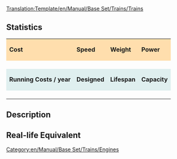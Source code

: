 <noinclude>[[Translation:Template/en/Manual/Base Set/Trains/Trains]]</noinclude><noinclude>
{{en/Warning|Do not edit this template to add details to a train's page, please edit the train's page itself.}}
</noinclude>

==Statistics==
{| cellspacing="3" align="center"
|style="background:#ffdead;"| '''Cost'''
|style="background:#ffdead;"| '''Speed''' 
|style="background:#ffdead;"| '''Weight'''
|style="background:#ffdead;"| '''Power''' 
|-
| {{{Cost}}}
| {{{Speed}}}
| {{{Weight}}}
| {{{Power}}}
|-
|style="background:#dfefef;"|'''Running Costs / year'''
|style="background:#dfefef;"|'''Designed'''
|style="background:#dfefef;"|'''Lifespan'''
|style="background:#dfefef;"|'''Capacity'''
|-
| {{{Annual}}}
| {{{Designed}}}
| {{{Lifespan}}}
| {{{Capacity}}}
|}

==Description==
{{{Description}}}

==Real-life Equivalent==
{{{Real-life}}}

<includeonly>[[Category:en/Manual/Base Set/Trains/Engines]]</includeonly>